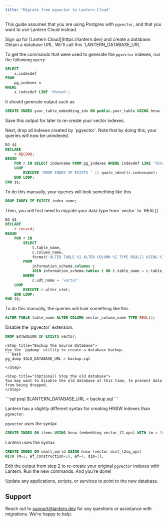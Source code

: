 ```yaml
---
title: "Migrate from pgvector to Lantern Cloud"
---
```


This guide assumes that you are using Postgres with `pgvector`, and that you want to use Lantern Cloud instead.

<Steps>
  <Step title="Create a Lantern Cloud database">
    Sign up for [Lantern Cloud](https://lantern.dev) and create a database. Obtain a database URL. We'll call this `LANTERN_DATABASE_URL`.
  </Step>

<Step title="Save pgvector indexes">

To get the commands that were used to generate the `pgvector` indexes, run the following query

```sql
SELECT
    x.indexdef
FROM
    pg_indexes x
WHERE
    x.indexdef LIKE '%hnsw%';
```

It should generate output such as

```sql
CREATE INDEX your_table_embedding_idx ON public.your_table USING hnsw (embedding vector_l2_ops) WITH (m='16', ef_construction='64')
```

Save this output for later to re-create your vector indexes.

</Step>

<Step title='Drop pgvector indexes'>
Next, drop all indexes created by `pgvector`. Note that by doing this, your queries will now be unindexed.

```sql
DO $$
DECLARE
    r RECORD;
BEGIN
    FOR r IN SELECT indexname FROM pg_indexes WHERE indexdef LIKE '%hnsw%'
    LOOP
        EXECUTE 'DROP INDEX IF EXISTS ' || quote_ident(r.indexname);
    END LOOP;
END $$;
```

To do this manually, your queries will look something like this

```sql
DROP INDEX IF EXISTS index_name;
```

</Step>

<Step title='Migrate vector columns to REAL[] columns'>
Then, you will first need to migrate your data type from `vector` to `REAL[]`.

```sql
DO $$
DECLARE
    r record;
BEGIN
    FOR r IN
        SELECT
            t.table_name,
            c.column_name,
            format('ALTER TABLE %I ALTER COLUMN %I TYPE REAL[] USING %I::REAL[]', t.table_name, c.column_name, c.column_name) as alter_stmt
        FROM
            information_schema.columns c
            JOIN information_schema.tables t ON t.table_name = c.table_name
        WHERE
            c.udt_name = 'vector'
    LOOP
        EXECUTE r.alter_stmt;
    END LOOP;
END $$;
```

To do this manually, the queries will look something like this

```sql
ALTER TABLE table_name ALTER COLUMN vector_column_name TYPE REAL[];
```

</Step>

<Step title="Disable pgvector extension">
Disable the `pgvector` extension.

```sql
DROP EXTENSION IF EXISTS vector;
```

</Step>

    <Step title="Backup the Source Database">
    Use the `pgdump` utility to create a database backup.
    ```bash
    pg_dump $OLD_DATABASE_URL > backup.sql
    ```
    </Step>

    <Step title="(Optional) Stop the old database">
    You may want to disable the old database at this time, to prevent data from being dropped.
    </Step>

  <Step title="Transfer the Data">
    ```sql
    psql $LANTERN_DATABASE_URL < backup.sql
    ```
  </Step>

<Step title="Re-create your indexes">

Lantern has a slightly different syntax for creating HNSW indexes than `pgvector`.

`pgvector` uses the syntax

```sql
CREATE INDEX ON items USING hnsw (embedding vector_l2_ops) WITH (m = 16, ef_construction = 64);
```

Lantern uses the syntax

```sql
CREATE INDEX ON small_world USING hnsw (vector dist_l2sq_ops)
WITH (M=2, ef_construction=10, ef=4, dim=3);
```

Edit the output from step 2 to re-create your original `pgvector` indexes with Lantern. Run the new commands. And you're done!

</Step>

<Step title="Use the new database">
  Update any applications, scripts, or services to point to the new database.
</Step>

</Steps>

## Support

Reach out to [support@lantern.dev](mailto:support@lantern.dev) for any questions or assistance with migrations. We're happy to help.
